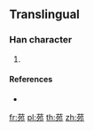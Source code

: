 {{character info/new}}
==Translingual==

===Han character===
{{Han char|rn=140|rad=艸|as=06|sn=12|four=|canj=TNIL}}

# {{defn|Han|sort=艸06}}

====References====
* {{Han ref|kx=1031.381|hdz=53195.051|uh=8312|ud=33554}}

[[fr:茒]]
[[pl:茒]]
[[th:茒]]
[[zh:茒]]